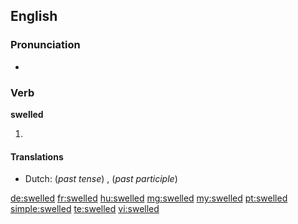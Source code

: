 ==English==

===Pronunciation===
* {{IPA|/ˈswɛld/}}

===Verb===
'''swelled'''

# {{past of|swell}}

====Translations====
{{trans-top|Simple past tense and past participle of swell}}
* Dutch: (''past tense'') {{t+|nl|zwol}}, {{t-|nl|zwollen}} (''past participle'') {{t-|nl|gezwollen}}
{{trans-mid}}
{{trans-bottom}}

[[de:swelled]]
[[fr:swelled]]
[[hu:swelled]]
[[mg:swelled]]
[[my:swelled]]
[[pt:swelled]]
[[simple:swelled]]
[[te:swelled]]
[[vi:swelled]]